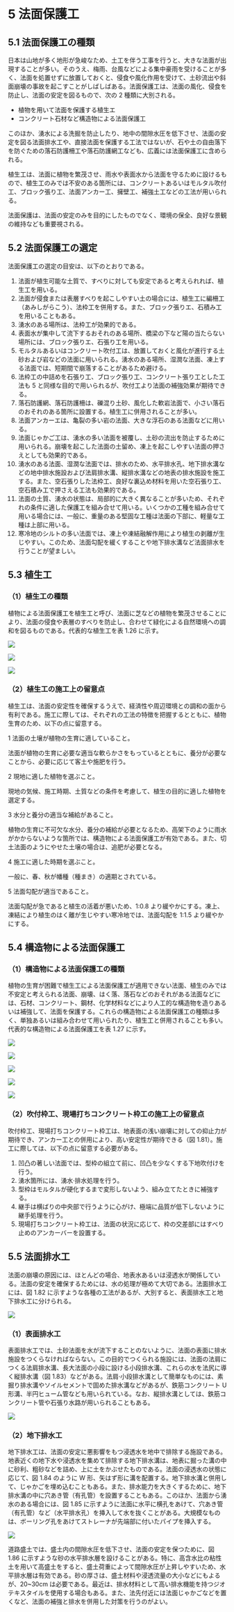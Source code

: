 # 5 法面保護工

## 5.1 法面保護工の種類

日本は山地が多く地形が急峻なため、土工を伴う工事を行うと、大きな法面が出現することが多い。そのうえ、梅雨、台風などによる集中豪雨を受けることが多く、法面を処置せずに放置しておくと、侵食や風化作用を受けて、土砂流出や斜面崩壊の事故を起こすことがしばしばある。法面保護工は、法面の風化、侵食を防止し、法面の安定を図るもので、次の 2 種類に大別される。

- 植物を用いて法面を保護する植生エ
- コンクリート石材など構造物による法面保護工

このほか、湧水による洗掘を防止したり、地中の間隙水圧を低下させ、法面の安定を図る法面排水工や、直接法面を保護する工法ではないが、石や土の自由落下を防ぐための落石防護柵工や落石防護網工なども、広義には法面保護工に含められる。

植生工は、法面に植物を繁茂させ、雨水や表面水から法面を守るために設けるもので、植生工のみでは不安のある箇所には、コンクリートあるいはモルタル吹付工、ブロック張り工、法面アンカー工、擁壁工、補強土工などの工法が用いられる。

法面保護は、法面の安定のみを目的にしたものでなく、環境の保全、良好な景観の維持なども重要視される。

## 5.2 法面保護工の選定

法面保護工の選定の目安は、以下のとおりである。

1. 法面が植生可能な土質で、すべりに対しても安定であると考えられれば、植生工を用いる。
2. 法面が侵食または表層すべりを起こしやすい土の場合には、植生工に編柵工（あみしがらこう）、法枠工を併用する。また、ブロック張りエ、石積み工を用いることもある。
3. 湧水のある場所は、法枠工が効果的である。
4. 表面水が集中して流下するおそれのある場所、橋梁の下など陽の当たらない場所には、ブロック張りエ、石張り工を用いる。
5. モルタルあるいはコンクリート吹付工は、放置しておくと風化が進行する土砂および岩などの法面に用いられる。湧水のある場所、湿潤な法面、凍上する法面では、短期間で崩落することがあるため避ける。
6. 法枠工の中詰めを石張り工、ブロック張り工、コンクリート張り工とした工法も 5 と同様な目的で用いられるが、吹付工より法面の補強効果が期待できる。
7. 落石防護網、落石防護柵は、礫混り土砂、風化した軟岩法面で、小さい落石のおそれのある箇所に設置する。植生工に併用されることが多い。
8. 法面アンカーエは、亀裂の多い岩の法面、大きな浮石のある法面などに用いる。
9. 法面じゃかご工は、湧水の多い法面を被覆し、土砂の流出を防止するために用いられる。崩壊を起こした法面の土留め、凍上を起こしやすい法面の押さえとしても効果的である。
10. 湧水のある法面、湿潤な法面では、排水のため、水平排水孔、地下排水溝などの地中排水施設および法肩排水溝、縦排水溝などの地表の排水施設を施工する。また、空石張りした法枠工、良好な裏込め材料を用いた空石張り工、空石積み工で押さえる工法も効果的である。
11. 法面の土質、湧水の状態は、局部的に大きく異なることが多いため、それぞれの条件に適した保護工を組み合せて用いる。いくつかの工種を組み合せて用いる場合には、一般に、重量のある堅固な工種は法面の下部に、軽量な工種は上部に用いる。
12. 寒冷地のシルトの多い法面では、凍上や凍結融解作用により植生の剥離が生じやすい。このため、法面勾配を緩くすることや地下排水溝など法面排水を行うことが望ましい。

## 5.3 植生工

### （1）植生工の種類

植物による法面保護工を植生工と呼び、法面に芝などの植物を繁茂させることにより、法面の侵食や表層のすべりを防止し、合わせて緑化による自然環境への調和を図るものである。代表的な植生工を表 1.26 に示す。

![](/images/construction-management/table_0126.jpg)

![](/images/construction-management/table_0126-2.jpg)

![](/images/construction-management/0164.jpg)

### （2）植生工の施工上の留意点

植生工は、法面の安定性を確保するうえで、経済性や周辺環境との調和の面から有利である。施工に際しては、それぞれの工法の特徴を把握するとともに、植物生育のため、以下の点に留意する。

1 法面の土壌が植物の生育に適していること。

法面が植物の生育に必要な適当な軟らかさをもっているとともに、養分が必要なことから、必要に応じて客土や施肥を行う。

2 現地に適した植物を選ぶこと。

現地の気候、施工時期、土質などの条件を考慮して、植生の目的に適した植物を選定する。

3 水分と養分の適当な補給があること。

植物の生育に不可欠な水分、養分の補給が必要となるため、高架下のように雨水がかからないような箇所では、構造物による法面保護工が有効である。また、切土法面のようにやせた土壌の場合は、追肥が必要となる。

4 施工に適した時期を選ぶこと。

一般に、春、秋が幡種（種まき）の適期とされている。

5 法面勾配が適当であること。

法面勾配が急であると植生の活着が悪いため、1:0.8 より緩やかにする。凍上、凍結により植生のはく離が生じやすい寒冷地では、法面勾配を 1:1.5 より緩やかにする。

## 5.4 構造物による法面保護工

### （1）構造物による法面保護工の種類

植物の生育が困難で植生工による法面保護工が適用できない法面、植生のみでは不安定と考えられる法面、崩壊、はく落、落石などのおそれがある法面などには、石材、コンクリート、鋼材、化学材料などにより人工的な構造物を造りあるいは補強して、法面を保護する。これらの構造物による法面保護工の種類は多く、単独あるいは組み合わせて用いられたり、植生工と併用されることも多い。代表的な構造物による法面保護工を表 1.27 に示す。

![](/images/construction-management/table_0127.jpg)

![](/images/construction-management/table_0127-2.jpg)

![](/images/construction-management/0171.jpg)

![](/images/construction-management/0175.jpg)

![](/images/construction-management/0178.jpg)

### （2）吹付枠工、現場打ちコンクリート枠工の施工上の留意点

吹付枠工、現場打ちコンクリート枠工は、地表面の浅い崩壊に対しての抑止力が期待でき、アンカー工との併用により、高い安定性が期待できる（図 1.81）。施工に際しては、以下の点に留意する必要がある。

1. 凹凸の著しい法面では、型枠の組立て前に、凹凸を少なくする下地吹付けを行う。
2. 湧水箇所には、湧水·排水処理を行う。
3. 型枠はモルタルが硬化するまで変形しないよう、組み立てたときに補強する。
4. 継手は横ばりの中央部で行うように心がけ、極端に品質が低下しないように継手処理を行う。
5. 現場打ちコンクリート枠工は、法面の状況に応じて、枠の交差部にはすべり止めのアンカーバーを設置する。

## 5.5 法面排水工

法面の崩壊の原因には、ほとんどの場合、地表水あるいは浸透水が関係している。法面の安定を確保するためには、水の処理が極めて大切である。法面排水工には、図 1.82 に示すような各種の工法があるが、大別すると、表面排水工と地下排水工に分けられる。

![](/images/construction-management/0182.jpg)

### （1）表面排水工

表面排水工では、土砂法面を水が流下することのないように、法面の表面に排水施設をつくらなければならない。この目的でつくられる施設には、法面の法肩につくる法肩排水溝、長大法面の小段に設ける小段排水溝、これらの水を法尻に導く縦排水溝（図 1.83）などがある。法肩·小段排水溝として簡単なものには、素掘り排水溝やソイルセメントで固めた排水溝などがあるが、鉄筋コンクリート U 形溝、半円ヒューム管なども用いられている。なお、縦排水溝としては、鉄筋コンクリート管や石張り水路が用いられることもある。

![](/images/construction-management/0183.jpg)

### （2）地下排水工

地下排水工は、法面の安定に悪影響をもつ浸透水を地中で排除する施設である。地表近くの地下水や浸透水を集めて排除する地下排水溝は、地表に掘った溝の中に砂利、粗砂などを詰め、上に土をかぶせたものである。法面の浸透水の状態に応じて、図 1.84 のように W 形、矢はず形に溝を配置する。地下排水溝と併用して、じゃかごを埋め込むこともある。また、排水能力を大きくするために、地下排水溝の中に穴あき管（有孔管）を設置することもある。このほか、法面から湧水のある場合には、図 1.85 に示すように法面に水平に横孔をあけて、穴あき管（有孔管）など（水平排水孔）を挿入して水を抜くことがある。大規模なものは、ボーリング孔をあけてストレーナが先端部に付いたパイプを挿入する。

![](/images/construction-management/0184.jpg)

道路盛土では、盛土内の間隙水圧を低下させ、法面の安定を保つために、図 1.86 に示すような砂の水平排水層を設けることがある。特に、高含水比の粘性土を用いて高盛土をすると、盛土荷重によって間隙水圧が上昇しやすいため、水平排水層は有効である。砂の厚さは、盛土材料や浸透流量の大小などにもよるが、20~30cm は必要である。最近は、排水材料として高い排水機能を持つジオテキスタイルを使用する場合もある。また、法先付近には法面じゃかごなどを置くなど、法面の補強と排水を併用した対策を行うのがよい。
